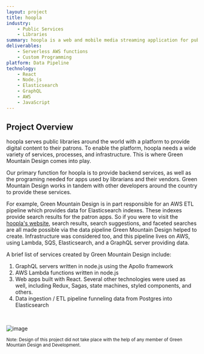 ```yaml
---
layout: project
title: hoopla
industry: 
    - Public Services
    - Libraries
summary: hoopla is a web and mobile media streaming application for public libraries in the US, Canada, New Zealand, and Australia
deliverables:
    - Serverless AWS functions
    - Custom Programming
platform: Data Pipeline
technology:
    - React
    - Node.js
    - Elasticsearch
    - GraphQL
    - AWS
    - JavaScript
---
```


## Project Overview

hoopla serves public libraries around the world with a platform to provide digital content to their patrons. To enable the platform, hoopla needs a wide variety of services, processes, and infrastructure. This is where Green Mountain Design comes into play.

Our primary function for hoopla is to provide backend services, as well as the programing needed for apps used by librarians and their vendors. Green Mountain Design works in tandem with other developers around the country to provide these services. 

For example, Green Mountain Design is in part responsible for an AWS ETL pipeline which provides data for Elasticsearch indexes. These indexes provide search results for the patron apps. So if you were to visit the [hoopla's website](https://www.hoopladigital.com), search results, search suggestions, and faceted searches are all made possible via the data pipeline Green Mountain Design helped to create. Infrastructure was considered too, and this pipeline lives on AWS, using Lambda, SQS, Elasticsearch, and a GraphQL server providing data.

A brief list of services created by Green Mountain Design include:

1. GraphQL servers written in node.js using the Apollo framework
1. AWS Lambda functions written in node.js
1. Web apps built with React. Several other technologies were used as well, including Redux, Sagas, state machines, styled components, and others.
1. Data ingestion / ETL pipeline funneling data from Postgres into Elasticsearch


<br /> 

![image](/static/images/projects/hoopla/768x1024-Home.png)

<small mt={4}>Note: Design of this project did not take place with the help of any member of Green Mountain Design and Development.</small>
